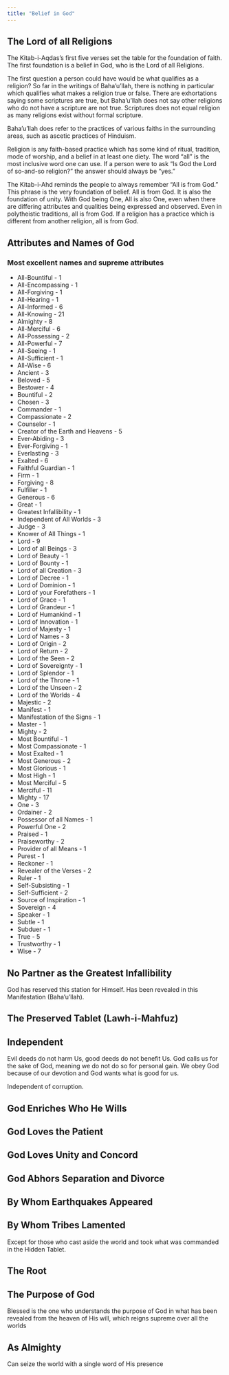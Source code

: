 ```yaml
---
title: "Belief in God"
---
```


## The Lord of all Religions

The Kitab-i-Aqdas's first five verses set the table for the foundation of faith. The first foundation is a belief in God, who is the Lord of all Religions.

The first question a person could have would be what qualifies as a religion? So far in the writings of Baha'u'llah, there is nothing in particular which qualifies what makes a religion true or false. There are exhortations saying some scriptures are true, but Baha'u'llah does not say other religions who do not have a scripture are not true. Scriptures does not equal religion as many religions exist without formal scripture.

Baha'u'llah does refer to the practices of various faiths in the surrounding areas, such as ascetic practices of Hinduism.

Religion is any faith-based practice which has some kind of ritual, tradition, mode of worship, and a belief in at least one diety. The word "all" is the most inclusive word one can use. If a person were to ask "Is God the Lord of so-and-so religion?" the answer should always be "yes."

The Kitab-i-Ahd reminds the people to always remember "All is from God." This phrase is the very foundation of belief. All is from God. It is also the foundation of unity. With God being One, All is also One, even when there are differing attributes and qualities being expressed and observed. Even in polytheistic traditions, all is from God. If a religion has a practice which is different from another religion, all is from God.

## Attributes and Names of God

### Most excellent names and supreme attributes

-   All-Bountiful - 1
-   All-Encompassing - 1
-   All-Forgiving - 1
-   All-Hearing - 1
-   All-Informed - 6
-   All-Knowing - 21
-   Almighty - 8
-   All-Merciful - 6
-   All-Possessing - 2
-   All-Powerful - 7
-   All-Seeing - 1
-   All-Sufficient - 1
-   All-Wise - 6
-   Ancient - 3
-   Beloved - 5
-   Bestower - 4
-   Bountiful - 2
-   Chosen - 3
-   Commander - 1
-   Compassionate - 2
-   Counselor - 1
-   Creator of the Earth and Heavens - 5
-   Ever-Abiding - 3
-   Ever-Forgiving - 1
-   Everlasting - 3
-   Exalted - 6
-   Faithful Guardian - 1
-   Firm - 1
-   Forgiving - 8
-   Fulfiller - 1
-   Generous - 6
-   Great - 1
-   Greatest Infallibility - 1
-   Independent of All Worlds - 3
-   Judge - 3
-   Knower of All Things - 1
-   Lord - 9
-   Lord of all Beings - 3
-   Lord of Beauty - 1
-   Lord of Bounty - 1
-   Lord of all Creation - 3
-   Lord of Decree - 1
-   Lord of Dominion - 1
-   Lord of your Forefathers - 1
-   Lord of Grace - 1
-   Lord of Grandeur - 1
-   Lord of Humankind - 1
-   Lord of Innovation - 1
-   Lord of Majesty - 1
-   Lord of Names - 3
-   Lord of Origin - 2
-   Lord of Return - 2
-   Lord of the Seen - 2
-   Lord of Sovereignty - 1
-   Lord of Splendor - 1
-   Lord of the Throne - 1
-   Lord of the Unseen - 2
-   Lord of the Worlds - 4
-   Majestic - 2
-   Manifest - 1
-   Manifestation of the Signs - 1
-   Master - 1
-   Mighty - 2
-   Most Bountiful - 1
-   Most Compassionate - 1
-   Most Exalted - 1
-   Most Generous - 2
-   Most Glorious - 1
-   Most High - 1
-   Most Merciful - 5
-   Merciful - 11
-   Mighty - 17
-   One - 3
-   Ordainer - 2
-   Possessor of all Names - 1
-   Powerful One - 2
-   Praised - 1
-   Praiseworthy - 2
-   Provider of all Means - 1
-   Purest - 1
-   Reckoner - 1
-   Revealer of the Verses - 2
-   Ruler - 1
-   Self-Subsisting - 1
-   Self-Sufficient - 2
-   Source of Inspiration - 1
-   Sovereign - 4
-   Speaker - 1
-   Subtle - 1
-   Subduer - 1
-   True - 5
-   Trustworthy - 1
-   Wise - 7

## No Partner as the Greatest Infallibility

God has reserved this station for Himself. Has been revealed in this Manifestation (Baha'u'llah).

## The Preserved Tablet (Lawh-i-Mahfuz)

## Independent

Evil deeds do not harm Us, good deeds do not benefit Us. God calls us for the sake of God, meaning we do not do so for personal gain. We obey God because of our devotion and God wants what is good for us.

Independent of corruption.

## God Enriches Who He Wills

## God Loves the Patient

## God Loves Unity and Concord

## God Abhors Separation and Divorce

## By Whom Earthquakes Appeared

## By Whom Tribes Lamented

Except for those who cast aside the world and took what was commanded in the Hidden Tablet.

## The Root

## The Purpose of God

Blessed is the one who understands the purpose of God in what has been revealed from the heaven of His will, which reigns supreme over all the worlds

## As Almighty

Can seize the world with a single word of His presence
